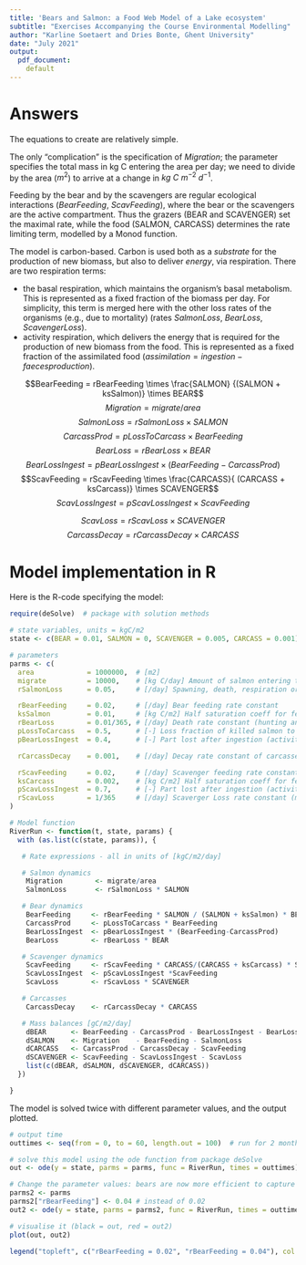 ```yaml
---
title: 'Bears and Salmon: a Food Web Model of a Lake ecosystem'
subtitle: "Exercises Accompanying the Course Environmental Modelling"
author: "Karline Soetaert and Dries Bonte, Ghent University"
date: "July 2021"
output: 
  pdf_document:
    default
---
```


# Answers

The equations to create are relatively simple. 

The only "complication" is the specification of *Migration*; the parameter specifies the total mass in kg C entering the area per day; we need to divide by the area ($m^2$) to arrive at a change in $kg~C~m^{-2}~d^{-1}$. 

Feeding by the bear and by the scavengers are regular ecological interactions (*BearFeeding*, *ScavFeeding*), where the bear or the scavengers are the active compartment. Thus the grazers (BEAR and SCAVENGER) set the maximal rate, while the food (SALMON, CARCASS) determines the rate limiting term, modelled by a Monod function.

The model is carbon-based. Carbon is used both as a *substrate* for the production of new biomass, but also to deliver *energy*, via respiration. 
There are two respiration terms:

* the basal respiration, which maintains the organism's basal metabolism. This is represented as a fixed fraction of the biomass per day. For simplicity, this term is merged here with the other loss rates of the organisms (e.g., due to mortality) (rates *SalmonLoss*, *BearLoss*, *ScavengerLoss*).
* activity respiration, which delivers the energy that is required for the production of new biomass from the food. This is represented as a fixed fraction of the assimilated food ($assimilation = ingestion - faecesproduction$).



$$BearFeeding = rBearFeeding \times  \frac{SALMON} {(SALMON + ksSalmon)} \times BEAR$$
$$Migration = migrate/area$$
$$SalmonLoss = rSalmonLoss \times SALMON$$
$$CarcassProd= pLossToCarcass \times BearFeeding$$
$$BearLoss  = rBearLoss \times BEAR$$
$$BearLossIngest = pBearLossIngest \times (BearFeeding-CarcassProd)$$
$$ScavFeeding = rScavFeeding \times \frac{CARCASS}{ (CARCASS + ksCarcass)} \times SCAVENGER$$
$$ScavLossIngest = pScavLossIngest \times ScavFeeding$$

$$ScavLoss    = rScavLoss \times SCAVENGER$$
$$CarcassDecay       = rCarcassDecay \times CARCASS$$

# Model implementation in R

Here is the R-code specifying the model:

```r
require(deSolve)  # package with solution methods

# state variables, units = kgC/m2
state <- c(BEAR = 0.01, SALMON = 0, SCAVENGER = 0.005, CARCASS = 0.001)

# parameters
parms <- c(
  area             = 1000000,  # [m2]
  migrate          = 10000,    # [kg C/day] Amount of salmon entering the river system
  rSalmonLoss      = 0.05,     # [/day] Spawning, death, respiration or salmon rate constant 

  rBearFeeding     = 0.02,     # [/day] Bear feeding rate constant
  ksSalmon         = 0.01,     # [kg C/m2] Half saturation coeff for feeding of bear
  rBearLoss        = 0.01/365, # [/day] Death rate constant (hunting and other losses)
  pLossToCarcass   = 0.5,      # [-] Loss fraction of killed salmon to carcass
  pBearLossIngest  = 0.4,      # [-] Part lost after ingestion (activity resp + faeces production)

  rCarcassDecay    = 0.001,    # [/day] Decay rate constant of carcasses

  rScavFeeding     = 0.02,     # [/day] Scavenger feeding rate constant
  ksCarcass        = 0.002,    # [kg C/m2] Half saturation coeff for feeding of scavenger
  pScavLossIngest  = 0.7,      # [-] Part lost after ingestion (activity resp + faeces production)
  rScavLoss        = 1/365     # [/day] Scaverger Loss rate constant (mortality and respiration)
)

# Model function
RiverRun <- function(t, state, params) {
  with (as.list(c(state, params)), {

   # Rate expressions - all in units of [kgC/m2/day]

   # Salmon dynamics  
    Migration        <- migrate/area
    SalmonLoss       <- rSalmonLoss * SALMON

   # Bear dynamics  
    BearFeeding     <- rBearFeeding * SALMON / (SALMON + ksSalmon) * BEAR
    CarcassProd     <- pLossToCarcass * BearFeeding
    BearLossIngest  <- pBearLossIngest * (BearFeeding-CarcassProd)
    BearLoss        <- rBearLoss * BEAR

   # Scavenger dynamics      
    ScavFeeding     <- rScavFeeding * CARCASS/(CARCASS + ksCarcass) * SCAVENGER
    ScavLossIngest  <- pScavLossIngest *ScavFeeding
    ScavLoss        <- rScavLoss * SCAVENGER

   # Carcasses
    CarcassDecay    <- rCarcassDecay * CARCASS

   # Mass balances [gC/m2/day]
    dBEAR      <- BearFeeding - CarcassProd - BearLossIngest - BearLoss
    dSALMON    <- Migration    - BearFeeding - SalmonLoss
    dCARCASS   <- CarcassProd - CarcassDecay - ScavFeeding  
    dSCAVENGER <- ScavFeeding - ScavLossIngest - ScavLoss
    list(c(dBEAR, dSALMON, dSCAVENGER, dCARCASS))
  })

}
```

The model is solved twice with different parameter values, and the output plotted.

```r
# output time
outtimes <- seq(from = 0, to = 60, length.out = 100)  # run for 2 months

# solve this model using the ode function from package deSolve
out <- ode(y = state, parms = parms, func = RiverRun, times = outtimes)

# Change the parameter values: bears are now more efficient to capture salmon
parms2 <- parms
parms2["rBearFeeding"] <- 0.04 # instead of 0.02
out2 <- ode(y = state, parms = parms2, func = RiverRun, times = outtimes)

# visualise it (black = out, red = out2)
plot(out, out2)

legend("topleft", c("rBearFeeding = 0.02", "rBearFeeding = 0.04"), col = 1:2, lty = 1:2)
```

